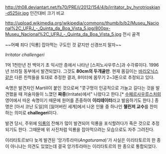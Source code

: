 http://th08.deviantart.net/fs70/PRE/i/2012/154/4/b/irritator_by_hyrotrioskjan-d525jir.jpg
인간대비 크기 비교

http://upload.wikimedia.org/wikipedia/commons/thumb/b/b2/Museu_Nacional%2C_UFRJ_-_Quinta_da_Boa_Vista_5.jpg/800px-Museu_Nacional%2C_UFRJ_-_Quinta_da_Boa_Vista_5.jpg
전시 골격

~~어째 죄다 [익룡] 잡아먹는 구도인 것 같지만 신경쓰지 말자~~

''Irritator challengeri''

1억 1천만년 전 백악기 초 익시안 층에서 나타난 [스피노사우루스]과 수각류이다. 1996년 브라질 동부에서 발견되었다. 그것도 '''80cm의 두개골만'''. 현재 몸길이는 [[바리오닉스]]같은 다른 친척들을 토대로 추정한 결과, 8미터에 몸무기 2~3톤으로 추정되고 있다.

속명은 발견자인 Martill이 붙인 것으로써 "콧구멍이 인공적으로 가늘고 길다는 것을 발견했을 때 저술자들이 느꼈던 '''짜증'''(Irritate)에서" 나왔다고 한다.[* [[수페르사우루스]]처럼 영어에서 따온 속명이기 때문에 원어를 존중하여 '''이리테이터'''라고 발음하기도 한다.] 종명은 [아서 코난 도일]의 [잃어버린 세계]에서 나온 인물 중 하나인 '''챌린저 교수'''를 찬미하는 의미로 '''challegeri'''이다.

발견 당시, 주위에 [[익룡]]의 잔해가 많이 발견되어 익룡을 포식할려다가 죽은 것으로 추정되기도 한다. 그때문에 위 사진처럼 익룡을 잡아먹으려는 모습으로도 자주 그려진다.

이리타토르보다 늦게 발견된 '앙가투라마(''Angaturama'')'가 사실은 이리타토르의 한 종이 아니냐는 의견도 있었는데 결국 앙가투라마는 이리타토르의 한 종으로 통합되었다.
